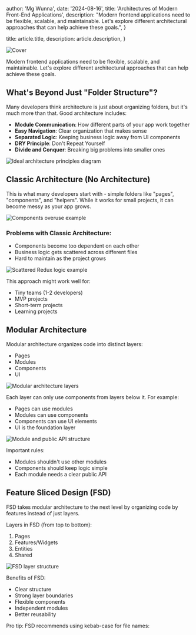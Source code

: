 
  author: 'Mg Wunna',
  date: '2024-08-16',
  title: 'Architectures of Modern Front-End Applications',
  description:
    "Modern frontend applications need to be flexible, scalable, and maintainable. Let's explore different architectural approaches that can help achieve these goals.",
}

  title: article.title,
  description: article.description,
}


<Image src={imageCover} alt="Cover" />

Modern frontend applications need to be flexible, scalable, and maintainable. Let's explore different architectural approaches that can help achieve these goals.

## What's Beyond Just "Folder Structure"?

Many developers think architecture is just about organizing folders, but it's much more than that. Good architecture includes:

- **Module Communication**: How different parts of your app work together
- **Easy Navigation**: Clear organization that makes sense
- **Separated Logic**: Keeping business logic away from UI components
- **DRY Principle**: Don't Repeat Yourself
- **Divide and Conquer**: Breaking big problems into smaller ones

<Image src={idealArchitecture} alt="Ideal architecture principles diagram" />

## Classic Architecture (No Architecture)

This is what many developers start with - simple folders like "pages", "components", and "helpers". While it works for small projects, it can become messy as your app grows.

<Image src={componentsOveruse} alt="Components overuse example" />

### Problems with Classic Architecture:

- Components become too dependent on each other
- Business logic gets scattered across different files
- Hard to maintain as the project grows

<Image src={scatteredRedux} alt="Scattered Redux logic example" />

This approach might work well for:

- Tiny teams (1-2 developers)
- MVP projects
- Short-term projects
- Learning projects

## Modular Architecture

Modular architecture organizes code into distinct layers:

- Pages
- Modules
- Components
- UI

<Image src={modularLayers} alt="Modular architecture layers" />

Each layer can only use components from layers below it. For example:

- Pages can use modules
- Modules can use components
- Components can use UI elements
- UI is the foundation layer

<Image src={moduleApi} alt="Module and public API structure" />

Important rules:

- Modules shouldn't use other modules
- Components should keep logic simple
- Each module needs a clear public API

## Feature Sliced Design (FSD)

FSD takes modular architecture to the next level by organizing code by features instead of just layers.

Layers in FSD (from top to bottom):

1. Pages
2. Features/Widgets
3. Entities
4. Shared

<Image src={fsdLayers} alt="FSD layer structure" />

Benefits of FSD:

- Clear structure
- Strong layer boundaries
- Flexible components
- Independent modules
- Better reusability

Pro tip: FSD recommends using kebab-case for file names:

